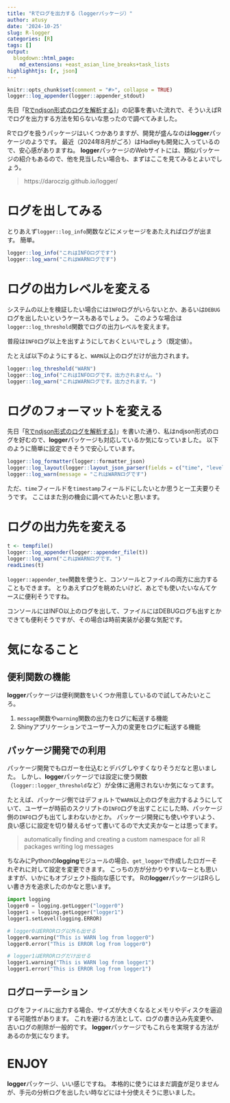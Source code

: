 ```yaml
---
title: "Rでログを出力する（loggerパッケージ）"
author: atusy
date: '2024-10-25'
slug: R-logger
categories: [R]
tags: []
output:
  blogdown::html_page:
    md_extensions: +east_asian_line_breaks+task_lists
highlighhtjs: [r, json]
---
```


```r
knitr::opts_chunk$set(comment = "#>", collapse = TRUE)
logger::log_appender(logger::appender_stdout)
```

先日「[Rでndjson形式のログを解析する](https://blog.atusy.net/2024/10/22/anaylze-ndjson-logs-in-r/)]」の記事を書いた流れで、そういえばRでログを出力する方法を知らないな思ったので調べてみました。

Rでログを扱うパッケージはいくつかありますが、開発が盛んなのは**logger**パッケージのようです。
最近（2024年8月がごろ）はHadleyも開発に入っているので、安心感がありますね。
**logger**パッケージのWebサイトには、類似パッケージの紹介もあるので、他を見当したい場合も、まずはここを見てみるとよいでしょう。

> https://daroczig.github.io/logger/

# ログを出してみる

とりあえず`logger::log_info`関数などにメッセージをあたえればログが出ます。
簡単。

```r
logger::log_info("これはINFOログです")
logger::log_warn("これはWARNログです")
```

# ログの出力レベルを変える

システムの以上を検証したい場合には`INFO`ログがいらないとか、あるいは`DEBUG`ログを出したいというケースもあるでしょう。
このような場合は`logger::log_threshold`関数でログの出力レベルを変えます。

普段は`INFO`ログ以上を出すようにしておくといいでしょう（既定値）。

たとえば以下のようにすると、`WARN`以上のログだけが出力されます。

```r
logger::log_threshold("WARN")
logger::log_info("これはINFOログです。出力されません。")
logger::log_warn("これはWARNログです。出力されます。")
```


# ログのフォーマットを変える

先日「[Rでndjson形式のログを解析する](https://blog.atusy.net/2024/10/22/anaylze-ndjson-logs-in-r/)]」を書いた通り、私はndjson形式のログを好むので、**logger**パッケージも対応しているか気になっていました。
以下のように簡単に設定できそうで安心しています。

```r
logger::log_formatter(logger::formatter_json)
logger::log_layout(logger::layout_json_parser(fields = c("time", "level", "ns", "fn" )))
logger::log_warn(message = "これはWARNログです")
```

ただ、`time`フィールドを`timestamp`フィールドにしたいとか思うと一工夫要りそうです。
ここはまた別の機会に調べてみたいと思います。

# ログの出力先を変える

```r
t <- tempfile()
logger::log_appender(logger::appender_file(t))
logger::log_warn("これはWARNログです。")
readLines(t)
```

`logger::appender_tee`関数を使うと、コンソールとファイルの両方に出力することもできます。
とりあえずログを眺めたいけど、あとでも使いたいなんてケースに便利そうですね。

コンソールにはINFO以上のログを出して、ファイルにはDEBUGログも出すとかできても便利そうですが、その場合は時前実装が必要な気配です。

# 気になること

## 便利関数の機能

**logger**パッケージは便利関数をいくつか用意しているので試してみたいところ。

1. `message`関数や`warning`関数の出力をログに転送する機能
2. Shinyアプリケーションでユーザー入力の変更をログに転送する機能

## パッケージ開発での利用

パッケージ開発でもロガーを仕込むとデバグしやすくなりそうだなと思いました。
しかし、**logger**パッケージでは設定に使う関数（`logger::logger_threshold`など）が全体に適用されないか気になってます。

たとえば、パッケージ側ではデフォルトで`WARN`以上のログを出力するようにしていて、ユーザーが時前のスクリプトの`INFO`ログを出すことにした時、パッケージ側の`INFO`ログも出てしまわないかとか。
パッケージ開発にも使いやすいよう、良い感じに設定を切り替えるぜって書いてるので大丈夫かなーとは思ってます。

> automatically finding and creating a custom namespace for all R packages writing log messages

ちなみにPythonの**logging**モジュールの場合、`get_logger`で作成したロガーそれぞれに対して設定を変更できます。
こっちの方が分かりやすいなーとも思いますが、いかにもオブジェクト指向な感じです。
Rの**logger**パッケージはRらしい書き方を追求したのかなと思います。

```python
import logging
logger0 = logging.getLogger("logger0")
logger1 = logging.getLogger("logger1")
logger1.setLevel(logging.ERROR)

# logger0はERRORログ以外も出せる
logger0.warning("This is WARN log from logger0")
logger0.error("This is ERROR log from logger0")

# logger1はERRORログだけ出せる
logger1.warning("This is WARN log from logger1")
logger1.error("This is ERROR log from logger1")
```

## ログローテーション

ログをファイルに出力する場合、サイズが大きくなるとメモリやディスクを逼迫する可能性があります。
これを避ける方法として、ログの書き込み先変更や、古いログの削除が一般的です。
**logger**パッケージでもこれらを実現する方法があるのか気になります。

# ENJOY

**logger**パッケージ、いい感じですね。
本格的に使うにはまだ調査が足りませんが、手元の分析ログを出したい時などには十分使えそうに思いました。

